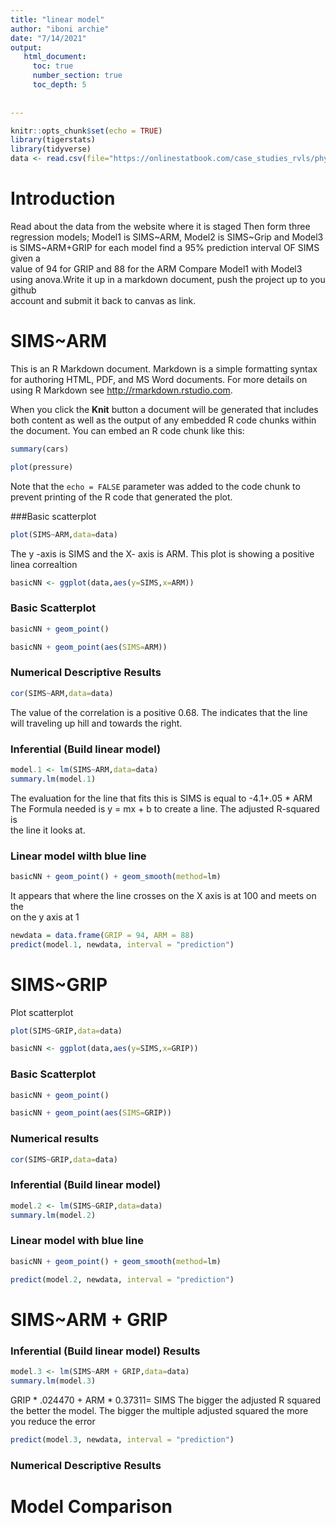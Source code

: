 ```yaml
---
title: "linear model"
author: "iboni archie"
date: "7/14/2021"
output: 
   html_document:
     toc: true
     number_section: true
     toc_depth: 5
     
     
---
```

    
            
```r
knitr::opts_chunk$set(echo = TRUE)
library(tigerstats)
library(tidyverse)
data <- read.csv(file="https://onlinestatbook.com/case_studies_rvls/physical_strength/data.txt",sep="",header=TRUE)  
```




# Introduction


Read about the data from the website where it is staged Then form three    
regression models; Model1 is SIMS~ARM, Model2 is SIMS~Grip and Model3 is     SIMS~ARM+GRIP for each model find a 95% prediction interval OF SIMS given a    
value of 94 for GRIP and 88 for the ARM Compare Model1 with Model3 using     anova.Write it up in a markdown document, push the project up to you github     
account and submit it back to canvas as link.    

# SIMS~ARM






This is an R Markdown document. Markdown is a simple formatting syntax for authoring HTML, PDF, and MS Word documents. For more details on using R Markdown see <http://rmarkdown.rstudio.com>.

When you click the **Knit** button a document will be generated that includes both content as well as the output of any embedded R code chunks within the document. You can embed an R code chunk like this:

```r
summary(cars)
```




```r
plot(pressure)
```

Note that the `echo = FALSE` parameter was added to the code chunk to prevent printing of the R code that generated the plot.






###Basic scatterplot

```r
plot(SIMS~ARM,data=data)
```

The y -axis is SIMS and the X- axis is ARM. This plot is showing a positive  
linea correaltion   




```r
basicNN <- ggplot(data,aes(y=SIMS,x=ARM))
```
### Basic Scatterplot  


```r
basicNN + geom_point()
```
  
  
    
```r
basicNN + geom_point(aes(SIMS=ARM)) 
```



### Numerical Descriptive Results     

```r
cor(SIMS~ARM,data=data)
```

The value of the correlation is a positive 0.68. The indicates that the line  
will traveling up hill and towards the right.  


### Inferential  (Build linear model)    
  
```r
model.1 <- lm(SIMS~ARM,data=data)
summary.lm(model.1)
```

The evaluation for the line that fits this is SIMS is equal to -4.1+.05 * ARM  
The Formula needed is y = mx + b to create a line. The adjusted R-squared is  
the line it looks at.  


### Linear model wilth blue line      
  
```r
basicNN + geom_point() + geom_smooth(method=lm)
``` 

It appears that where the line crosses on the X axis is at 100 and meets on the  
on the y axis at 1  

  
```r
newdata = data.frame(GRIP = 94, ARM = 88)
predict(model.1, newdata, interval = "prediction")
```
   

# SIMS~GRIP  

  

Plot scatterplot  

```r
plot(SIMS~GRIP,data=data)
```

  

```r
basicNN <- ggplot(data,aes(y=SIMS,x=GRIP))
```

### Basic Scatterplot    

```r
basicNN + geom_point()
```


 


```r
basicNN + geom_point(aes(SIMS=GRIP)) 
```




### Numerical results

```r
cor(SIMS~GRIP,data=data)
```



### Inferential  (Build linear model)    
  
```r
model.2 <- lm(SIMS~GRIP,data=data)
summary.lm(model.2)
```


### Linear model with blue line   
  
```r
basicNN + geom_point() + geom_smooth(method=lm)
``` 



```r
predict(model.2, newdata, interval = "prediction")
```











# SIMS~ARM + GRIP


### Inferential  (Build linear model) Results


```r
model.3 <- lm(SIMS~ARM + GRIP,data=data)
summary.lm(model.3)
```

GRIP * .024470 + ARM * 0.37311= SIMS
The bigger the adjusted R squared the better the model. The bigger the
multiple adjusted squared the more you reduce the error


```r
predict(model.3, newdata, interval = "prediction")
```






### Numerical Descriptive Results


# Model Comparison
































































